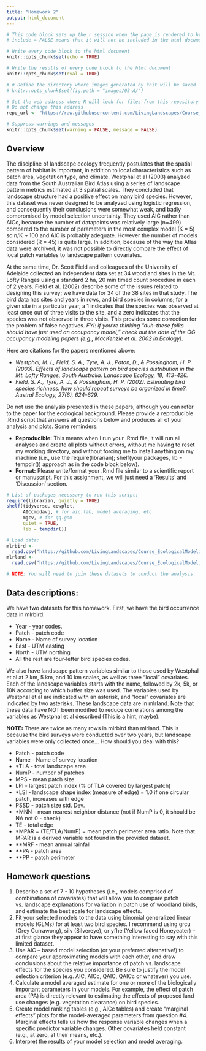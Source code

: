 ```yaml
---
title: "Homework 2"
output: html_document
---
```


```r
# This code block sets up the r session when the page is rendered to html
# include = FALSE means that it will not be included in the html document

# Write every code block to the html document 
knitr::opts_chunk$set(echo = TRUE)

# Write the results of every code block to the html document 
knitr::opts_chunk$set(eval = TRUE)

# # Define the directory where images generated by knit will be saved
# knitr::opts_chunk$set(fig.path = "images/03-A/")

# Set the web address where R will look for files from this repository
# Do not change this address
repo_url <- "https://raw.githubusercontent.com/LivingLandscapes/Course_EcologicalModeling/master/"

# Suppress warnings and messages
knitr::opts_chunk$set(warning = FALSE, message = FALSE) 

```

## Overview

The discipline of landscape ecology frequently postulates that the spatial pattern of habitat is important, in addition to local characteristics such as patch area, vegetation type, and climate. Westphal et al (2003) analyzed data from the South Australian Bird Atlas using a series of landscape pattern metrics estimated at 3 spatial scales. They concluded that landscape structure had a positive effect on many bird species. However, this dataset was never designed to be analyzed using logistic regression, and consequently their conclusions were somewhat weak, and badly compromised by model selection uncertainty. They used AIC rather than AICc, because the number of datapoints was relatively large (n=499) compared to the number of parameters in the most complex model (K = 5) so n/K ~ 100 and AIC is probably adequate. However the number of models considered (R = 45) is quite large. In addition, because of the way the Atlas data were archived, it was not possible to directly compare the effect of local patch variables to landscape pattern covariates.

At the same time, Dr. Scott Field and colleagues of the University of Adelaide collected an independent data set at 34 woodland sites in the Mt. Lofty Ranges using a standard 2 ha, 20 min timed count procedure in each of 2 years. Field et al. (2002) describe some of the issues related to designing this survey; we have data for 34 of the 38 sites in that study. The bird data has sites and years in rows, and bird species in columns; for a given site in a particular year, a 1 indicates that the species was observed at least once out of three visits to the site, and a zero indicates that the species was not observed in three visits. This provides some correction for the problem of false negatives. *FYI: if you're thinking "duh--these folks should have just used an occupancy model," check out the date of the OG occupancy modeling papers (e.g., MacKenzie et al. 2002 in Ecology).*

Here are citations for the papers mentioned above:

+ *Westphal, M. I., Field, S. A., Tyre, A. J., Paton, D., & Possingham, H. P. (2003). Effects of landscape pattern on bird species distribution in the Mt. Lofty Ranges, South Australia. Landscape Ecology, 18, 413-426.*
+ *Field, S. A., Tyre, A. J., & Possingham, H. P. (2002). Estimating bird species richness: how should repeat surveys be organized in time?. Austral Ecology, 27(6), 624-629.*

Do not use the analysis presented in these papers, although you can refer to the paper for the ecological background. Please provide a reproducible .Rmd script that answers all questions below and produces all of your analysis and plots. Some reminders:

- **Reproducible:** This means when I run your .Rmd file, it will run all analyses and create all plots without errors, without me having to reset my working directory, and without forcing me to install anything on my machine (i.e., use the require(librarian); shelf(your packages, lib = tempdir()) approach as in the code block below).
- **Format:** Please write/format your .Rmd file similar to a scientific report or manuscript. For this assignment, we will just need a 'Results' and 'Discussion' section.

```r

# List of packages necessary to run this script:
require(librarian, quietly = TRUE)
shelf(tidyverse, cowplot,
      AICcmodavg, # for aic.tab, model averaging, etc.
      mgcv, # for qq.gam
      quiet = TRUE,
      lib = tempdir())

# Load data:
mlrbird <- 
  read.csv("https://github.com/LivingLandscapes/Course_EcologicalModeling/raw/master/data/mlrbird.csv")
mlrland <- 
  read.csv("https://github.com/LivingLandscapes/Course_EcologicalModeling/raw/master/data/mlrland.csv")

# NOTE: You will need to join these datasets to conduct the analysis.

```

## Data descriptions: 

We have two datasets for this homework. First, we have the bird occurrence data in mlrbird:

+ Year - year codes.
+ Patch - patch code
+ Name - Name of survey location
+ East - UTM easting
+ North - UTM northing
+ All the rest are four-letter bird species codes.

We also have landscape pattern variables similar to those used by Westphal et al at 2 km, 5 km, and 10 km scales, as well as three “local” covariates. Each of the landscape variables starts with the name, followed by 2k, 5k, or 10K according to which buffer size was used. The variables used by Westphal et al are indicated with an asterisk, and "local" covariates are indicated by two asterisks. These landscape data are in mlrland. Note that these data have NOT been modified to reduce correlations among the variables as Westphal et al described (This is a hint, maybe). 

**NOTE:** There are twice as many rows in mlrbird than mlrland. This is because the bird surveys were conducted over two years, but landscape variables were only collected once... How should you deal with this?

+ Patch - patch code
+ Name - Name of survey location
+ *TLA - total landscape area
+ NumP - number of patches
+ MPS - mean patch size
+ LPI - largest patch index (% of TLA covered by largest patch)
+ *LSI - landscape shape index (measure of edge) = 1.0 if one circular patch, increases with edge
+ PSSD - patch size std. Dev.
+ *MNN - mean nearest neighbor distance (not if NumP is 0, it should be NA not 0 - check)
+ TE - total edge 
+ *MPAR = (TE/TLA/NumP) = mean patch perimeter area ratio. Note that MPAR is a derived variable not found in the provided dataset. 
+ **MRF - mean annual rainfall
+ **PA - patch area
+ **PP - patch perimeter 

## Homework questions

1.	Describe a set of 7 - 10 hypotheses (i.e., models comprised of combinations of covariates) that will allow you to compare patch vs. landscape explanations for variation in patch use of woodland birds, and estimate the best scale for landscape effects. 
2.	Fit your selected models to the data using binomial generalized linear models (GLMs) for at least two bird species. I recommend using grcu (Grey Currawong), silv (Silvereye), or yfhe (Yellow faced Honeyeater) – at first glance they appear to have something interesting to say with this limited dataset.
3.	Use AIC – based model selection (or your preferred alternative!) to compare your approximating models with each other, and draw conclusions about the relative importance of patch vs. landscape effects for the species you considered. Be sure to justify the model selection criterion (e.g. AIC, AICc, QAIC, QAICc or whatever) you use.
4.	Calculate a model averaged estimate for one or more of the biologically important parameters in your models. For example, the effect of patch area (PA) is directly relevant to estimating the effects of proposed land use changes (e.g. vegetation clearance) on bird species. 
5. Create model ranking tables (e.g., AICc tables) and create "marginal effects" plots for the model-averaged parameters from question #4. Marginal effects tells us how the response variable changes when a specific predictor variable changes. Other covariates held constant (e.g., at zero, at their means, etc.).
6. Interpret the results of your model selection and model averaging. 






